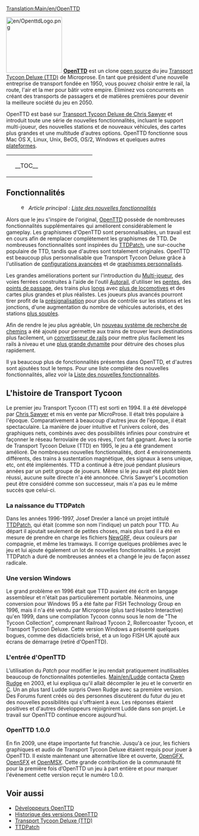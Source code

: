[[Translation:Main/en/OpenTTD]]{{fr/Table des matières}}

[[File:en/OpenttdLogo.png|left|150px]] 
[http://www.openttd.org/ '''OpenTTD'''] est un clone [http://fr.wikipedia.org/wiki/Open_source open source] du jeu [http://fr.wikipedia.org/wiki/Transport_Tycoon Transport Tycoon Deluxe (TTD)] de Microprose. En tant que président d'une nouvelle entreprise de transport fondée en 1950, vous pouvez choisir entre le rail, la route, l'air et la mer pour bâtir votre empire. Éliminez vos concurrents en créant des transports de passagers et de matières premières pour devenir la meilleure société du jeu en 2050.

OpenTTD est basé sur [http://www.chrissawyer.com/info.htm Transport Tycoon Deluxe de Chris Sawyer] et introduit toute une série de nouvelles fonctionnalités, incluant  le support multi-joueur, des nouvelles stations et de nouveaux véhicules, des cartes plus grandes et une multitude d'autres options. OpenTTD fonctionne sous Mac OS X, Linux, Unix, BeOS, OS/2, Windows et quelques autres [[Main/fr/Système d'exploitation|plateformes]].

{| align="center"
|colspan=2 style="background:none; border:0px"|
|width=200 style="background:none; border:0px"| __TOC__
|style="background:none; border:0px"| [[File:fr/Main menu new game.png|frame|center|Menu principal d'OpenTTD]]
|}

==Fonctionnalités==

:[[File:en/Searchtool.png|16px]] ''Article principal : [[Main/fr/Liste des nouvelles fonctionnalités|Liste des nouvelles fonctionnalités]]''

Alors que le jeu s'inspire de l'original, [http://www.openttd.org/ OpenTTD] possède de nombreuses fonctionnalités supplémentaires qui améliorent considérablement le gameplay. Les graphismes d'OpenTTD sont personnalisables, un travail est en cours afin de remplacer complètement les graphismes de TTD. De nombreuses fonctionnalités sont inspirées du [http://www.ttdpatch.net/ TTDPatch], une sur-couche populaire de TTD, tandis que d'autres sont totalement originales. OpenTTD est beaucoup plus personnalisable que Transport Tycoon Deluxe grâce à l'utilisation de [[Main/fr/Options avancées|configurations avancées]] et de [[Main/fr/NewGRF|graphismes personnalisés]].

Les grandes améliorations portent sur l'introduction du [[Main/fr/Multijoueurs|Multi-joueur]], des voies ferrées construites à l'aide de l'outil [[Main/fr/Autorail|Autorail]], d'utiliser les [[Main/fr/Construire en pente|pentes]], des [[Main/fr/Points de contrôle|points de passage]], des trains plus [[Main/fr/Train de mammouth|longs]] avec [[Main/fr/Train à locomotives multiples|plus de locomotives]] et des cartes plus grandes et plus réalistes. Les joueurs plus avancés pourront tirer profit de la [[Main/en/Signaux/Fr#Signaux dépendants|présignalisation]] pour plus de contrôle sur les stations et les jonctions, d'une augmentation du nombre de véhicules autorisés, et des stations [[Main/fr/Gares non uniformes|plus souples]].

Afin de rendre le jeu plus agréable, Un [[Main/fr/Encore une autre évolution PBS|nouveau système de recherche de chemins]] a été ajouté pour permettre aux trains de trouver leurs destinations plus facilement, un [[Main/fr/Convertir une ligne|convertisseur de rails]] pour mettre plus facilement les rails à niveau et une [[Main/fr/Dynamite extra|plus grande dynamite]] pour détruire des choses plus rapidement.
	
Il ya beaucoup plus de fonctionnalités présentes dans OpenTTD, et d'autres sont ajoutées tout le temps. Pour une liste complète des nouvelles fonctionnalités, allez voir la [[Main/fr/Liste des nouvelles fonctionnalités|Liste des nouvelles fonctionnalités]].

==L'histoire de Transport Tycoon==
Le premier jeu Transport Tycoon (TT) est sorti en 1994. Il a été développé par [http://www.chrissawyer.com/ Chris Sawyer] et mis en vente par MicroProse. 
Il était très populaire à l'époque. Comparativement à beaucoup d'autres jeux de l'époque, il était spectaculaire. La manière de jouer intuitive et l'univers coloré, des graphiques nets, combinés avec des possibilités infinies pour construire et façonner le réseau ferroviaire de vos rêves, l'ont fait gagnant.
Avec la sortie de Transport Tycoon Deluxe (TTD) en 1995, le jeu a été grandement amélioré. De nombreuses nouvelles fonctionnalités, dont 4 environnements différents, des trains à sustentation magnétique, des signaux à sens unique, etc, ont été implémentés.
TTD a continué à être joué pendant plusieurs années par un petit groupe de joueurs. Même si le jeu avait été plutôt bien réussi, aucune suite directe n'a été annoncée. Chris Sawyer's Locomotion peut être considéré comme son successeur, mais n'a pas eu le même succès que celui-ci.

===La naissance du TTDPatch===
Dans les années 1996-1997, Josef Drexler a lancé un projet intitulé [http://www.ttdpatch.net/ TTDPatch], qui était (comme son nom l'indique) un patch pour TTD. Au départ il ajoutait seulement de petites choses, mais plus tard il a été en mesure de prendre en charge les fichiers [[Main/fr/NewGRF|NewGRF]], deux couleurs par compagnie, et même les tramways. Il corrige quelques problèmes avec le jeu et lui ajoute également un lot de nouvelles fonctionnalités. Le projet TTDPatch a duré de nombreuses années et a changé le jeu de façon assez radicale.

===Une version Windows===
Le grand problème en 1996 était que TTD avaient été écrit en langage assembleur et n'était pas particulièrement portable. Néanmoins, une conversion pour Windows 95 a été faite par FISH Technology Group en 1996, mais il n'a été vendu par Microprose (plus tard Hasbro Interactive) qu'en 1999, dans une compilation Tycoon connu sous le nom de "The Tycoon Collection", comprenant Railroad Tycoon 2, Rollercoaster Tycoon, et Transport Tycoon Deluxe. Cette version Windows a présenté quelques bogues, comme des didacticiels brisé, et a un logo FISH UK ajouté aux écrans de démarrage (retiré d'OpenTTD).

===L'entrée d'OpenTTD===
L’utilisation du ''Patch'' pour modifier le jeu rendait pratiquement inutilisables beaucoup de fonctionnalités potentielles. [[Main/en/Ludde]] contacta [http://www.tt-forums.net/ Owen Rudge] en 2003, et lui expliqua qu'il allait décompiler le jeu et le convertir en [http://fr.wikipedia.org/wiki/C_%28langage%29 C]. Un an plus tard Ludde surpris Owen Rudge avec sa première version. Des Forums furent créés où des personnes discutèrent du futur du jeu et des nouvelles possibilités qui s'offraient à eux. Les réponses étaient positives et d'autres développeurs rejoignirent Ludde dans son projet. Le travail sur OpenTTD continue encore aujourd'hui.

===OpenTTD 1.0.0===
En fin 2009, une étape importante fut franchie. Jusqu'à ce jour, les fichiers graphiques et audio de Transport Tycoon Deluxe étaient requis pour jouer à OpenTTD. Il existe maintenant une alternative libre et ouverte, [[Main/fr/LisezMoi OpenGFX|OpenGFX]], [[Main/fr/Remplacement des effets sonores|OpenSFX]] et [[Main/fr/OpenMSX|OpenMSX]]. Cette grande contribution de la communauté fit pour la première fois d’OpenTTD un jeu à part entière et pour marquer l'évènement cette version reçut le numéro 1.0.0.

==Voir aussi==
*[[Main/fr/Développeurs|Développeurs OpenTTD]]
*[[Main/fr/Historique des versions OpenTTD|Historique des versions OpenTTD]]
*[http://fr.wikipedia.org/wiki/Transport_Tycoon Transport Tycoon Deluxe (TTD)]
*[http://www.ttdpatch.net/ TTDPatch]